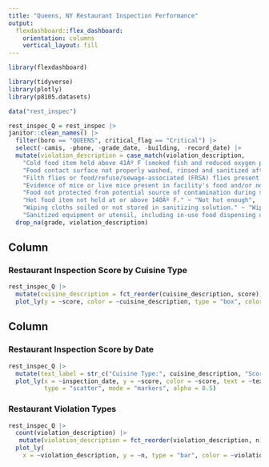 ```yaml
---
title: "Queens, NY Restaurant Inspection Performance"
output: 
  flexdashboard::flex_dashboard:
    orientation: columns
    vertical_layout: fill
---
```


```r
library(flexdashboard)

library(tidyverse)
library(plotly)
library(p8105.datasets)

data("rest_inspec")

rest_inspec_Q = rest_inspec |> 
janitor::clean_names() |> 
  filter(boro == "QUEENS", critical_flag == "Critical") |> 
  select(-camis, -phone, -grade_date, -building, -record_date) |> 
  mutate(violation_description = case_match(violation_description,
    "Cold food item held above 41Âº F (smoked fish and reduced oxygen packaged foods above 38 ÂºF) except during necessary preparation." ~ "Not cold enough", 
    "Food contact surface not properly washed, rinsed and sanitized after each use and following any activity when contamination may have occurred." ~ "Cross-contamination",
    "Filth flies or food/refuse/sewage-associated (FRSA) flies present in facilitys food and/or non-food areas. Filth flies include house flies, little house flies, blow flies, bottle flies and flesh flies. Food/refuse/sewage-associated flies include fruit flies, drain flies and Phorid flies." ~ "FRSA",
    "Evidence of mice or live mice present in facility's food and/or non-food areas." ~ "Mice",
    "Food not protected from potential source of contamination during storage, preparation, transportation, display or service." ~ "Food storage safety",
    "Hot food item not held at or above 140Âº F." ~ "Not hot enough",
    "Wiping cloths soiled or not stored in sanitizing solution." ~ "Wiping cloths",
    "Sanitized equipment or utensil, including in-use food dispensing utensil, improperly used or stored." ~ "Utensil cleanliness")) |> 
  drop_na(grade, violation_description)
```

Column {data-width=650}
-----------------------------------------------------------------------

### Restaurant Inspection Score by Cuisine Type

```r
rest_inspec_Q |>
  mutate(cuisine_description = fct_reorder(cuisine_description, score)) |> 
  plot_ly(y = ~score, color = ~cuisine_description, type = "box", colors = "viridis")
```

Column {data-width=350}
-----------------------------------------------------------------------

### Restaurant Inspection Score by Date

```r
rest_inspec_Q |> 
  mutate(text_label = str_c("Cuisine Type:", cuisine_description, "Score:", score)) |> 
  plot_ly(x = ~inspection_date, y = ~score, color = ~score, text = ~text_label,
          type = "scatter", mode = "markers", alpha = 0.5)
```

### Restaurant Violation Types

```r
rest_inspec_Q |> 
  count(violation_description) |> 
   mutate(violation_description = fct_reorder(violation_description, n)) |> 
  plot_ly(
    x = ~violation_description, y = ~n, type = "bar", color = ~violation_description, colors = "viridis")
```


